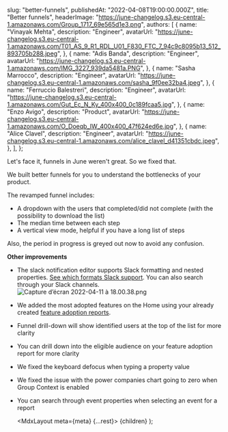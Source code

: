 
  slug: "better-funnels",
  publishedAt: "2022-04-08T19:00:00.000Z",
  title: "Better funnels",
  headerImage:
    "https://june-changelog.s3.eu-central-1.amazonaws.com/Group_1717_69e565d1e3.png",
  authors: [
    {
      name: "Vinayak Mehta",
      description: "Engineer",
      avatarUrl:
        "https://june-changelog.s3.eu-central-1.amazonaws.com/T01_AS_9_R1_RDL_U01_F830_FTC_7_94c9c8095b13_512_893705b288.jpeg",
    },
    {
      name: "Adis Banda",
      description: "Engineer",
      avatarUrl:
        "https://june-changelog.s3.eu-central-1.amazonaws.com/IMG_3227_939da5481a.PNG",
    },
    {
      name: "Sasha Marrocco",
      description: "Engineer",
      avatarUrl:
        "https://june-changelog.s3.eu-central-1.amazonaws.com/sasha_9f0ee32ba4.jpeg",
    },
    {
      name: "Ferruccio Balestreri",
      description: "Engineer",
      avatarUrl:
        "https://june-changelog.s3.eu-central-1.amazonaws.com/Gut_Ec_N_Ky_400x400_0c189fcaa5.jpg",
    },
    {
      name: "Enzo Avigo",
      description: "Product",
      avatarUrl:
        "https://june-changelog.s3.eu-central-1.amazonaws.com/O_Doeqb_IW_400x400_47f624ed6e.jpg",
    },
    {
      name: "Alice Clavel",
      description: "Engineer",
      avatarUrl:
        "https://june-changelog.s3.eu-central-1.amazonaws.com/alice_clavel_d41351cbdc.jpeg",
    },
  ],
};

Let's face it, funnels in June weren't great. So we fixed that.

We built better funnels for you to understand the bottlenecks of your product.

The revamped funnel includes:

- A dropdown with the users that completed/did not complete (with the possibility to download the list)
- The median time between each step
- A vertical view mode, helpful if you have a long list of steps

Also, the period in progress is greyed out now to avoid any confusion.

**Other improvements**

- The slack notification editor supports Slack formatting and nested properties. [See which formats Slack support](https://api.slack.com/reference/surfaces/formatting#visual-styles). You can also search through your Slack channels.
  ![Capture d’écran 2022-04-11 à 18.00.38.png](https://june-changelog.s3.eu-central-1.amazonaws.com/Capture_d_ecran_2022_04_11_a_18_00_38_e79bf63293.png)
- We added the most adopted features on the Home using your already created [feature adoption reports](https://www.june.so/templates/feature-usage).
- Funnel drill-down will show identified users at the top of the list for more clarity
- You can drill down into the eligible audience on your feature adoption report for more clarity
- We fixed the keyboard defocus when typing a property value
- We fixed the issue with the power companies chart going to zero when Group Context is enabled
- You can search through event properties when selecting an event for a report

  <MdxLayout meta={meta} {...rest}>
    {children}
  </MdxLayout>
);
